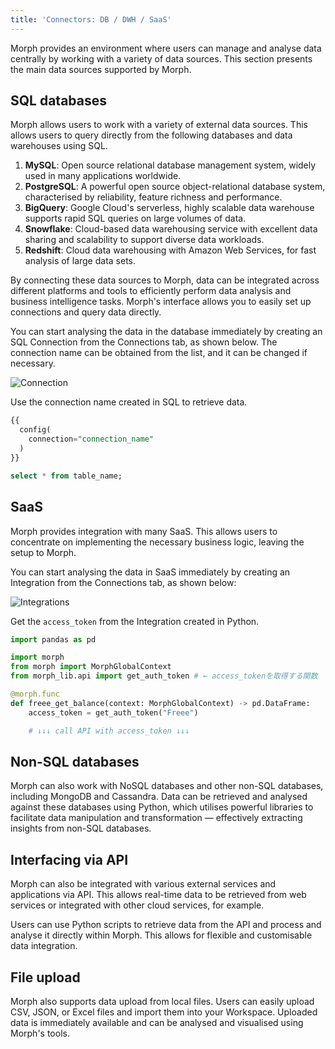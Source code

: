```yaml
---
title: 'Connectors: DB / DWH / SaaS'
---
```


Morph provides an environment where users can manage and analyse data centrally by working with a variety of data sources. This section presents the main data sources supported by Morph.

## SQL databases

Morph allows users to work with a variety of external data sources. This allows users to query directly from the following databases and data warehouses using SQL.

1. **MySQL**: Open source relational database management system, widely used in many applications worldwide.
2. **PostgreSQL**: A powerful open source object-relational database system, characterised by reliability, feature richness and performance.
3. **BigQuery**: Google Cloud's serverless, highly scalable data warehouse supports rapid SQL queries on large volumes of data.
4. **Snowflake**: Cloud-based data warehousing service with excellent data sharing and scalability to support diverse data workloads.
5. **Redshift**: Cloud data warehousing with Amazon Web Services, for fast analysis of large data sets.

By connecting these data sources to Morph, data can be integrated across different platforms and tools to efficiently perform data analysis and business intelligence tasks. Morph's interface allows you to easily set up connections and query data directly.

You can start analysing the data in the database immediately by creating an SQL Connection from the Connections tab, as shown below.
The connection name can be obtained from the list, and it can be changed if necessary.

<img
  src="/assets/images/docs/connection.png"
  alt="Connection"
/>

Use the connection name created in SQL to retrieve data.

```sql
{{
  config(
    connection="connection_name"
  )
}}

select * from table_name;
```

## SaaS

Morph provides integration with many SaaS. This allows users to concentrate on implementing the necessary business logic, leaving the setup to Morph.

You can start analysing the data in SaaS immediately by creating an Integration from the Connections tab, as shown below:

<img
  src="/assets/images/docs/integrations.png"
  alt="Integrations"
/>

Get the `access_token` from the Integration created in Python.

```python
import pandas as pd

import morph
from morph import MorphGlobalContext
from morph_lib.api import get_auth_token # ← access_tokenを取得する関数

@morph.func
def freee_get_balance(context: MorphGlobalContext) -> pd.DataFrame:
    access_token = get_auth_token("Freee")

    # ↓↓↓ call API with access_token ↓↓↓
```

## Non-SQL databases

Morph can also work with NoSQL databases and other non-SQL databases, including MongoDB and Cassandra. Data can be retrieved and analysed against these databases using Python, which utilises powerful libraries to facilitate data manipulation and transformation — effectively extracting insights from non-SQL databases.

## Interfacing via API

Morph can also be integrated with various external services and applications via API. This allows real-time data to be retrieved from web services or integrated with other cloud services, for example.

Users can use Python scripts to retrieve data from the API and process and analyse it directly within Morph. This allows for flexible and customisable data integration.

## File upload

Morph also supports data upload from local files. Users can easily upload CSV, JSON, or Excel files and import them into your Workspace. Uploaded data is immediately available and can be analysed and visualised using Morph's tools.